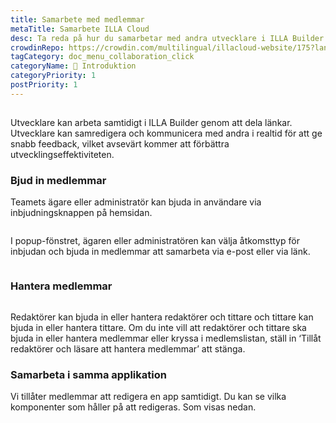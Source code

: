 ```yaml
---
title: Samarbete med medlemmar
metaTitle: Samarbete ILLA Cloud
desc: Ta reda på hur du samarbetar med andra utvecklare i ILLA Builder genom att dela länkar, samredigera och kommunicera i realtid för att öka utvecklingseffektiviteten.
crowdinRepo: https://crowdin.com/multilingual/illacloud-website/175?languages=sv&filter=basic&value=0
tagCategory: doc_menu_collaboration_click
categoryName: 👋 Introduktion
categoryPriority: 1
postPriority: 1
---
```


## <h2 hidden>Samarbete med medlemmar</h2>

Utvecklare kan arbeta samtidigt i ILLA Builder genom att dela länkar. Utvecklare kan samredigera och kommunicera med andra i realtid för att ge snabb feedback, vilket avsevärt kommer att förbättra utvecklingseffektiviteten.

### Bjud in medlemmar

Teamets ägare eller administratör kan bjuda in användare via inbjudningsknappen på hemsidan. 

<img src='https://cdn.illacloud.com/official-website/img/docs/assemble/collaboration.png' alt="" />

I popup-fönstret, ägaren eller administratören kan välja åtkomsttyp för inbjudan och bjuda in medlemmar att samarbeta via e-post eller via länk.

<img src='https://cdn.illacloud.com/official-website/img/docs/assemble/collaboration(1).png' alt="" />

### Hantera medlemmar

<img src='https://cdn.illacloud.com/official-website/img/docs/assemble/collaboration(2).png' alt="" />

Redaktörer kan bjuda in eller hantera redaktörer och tittare och tittare kan bjuda in eller hantera tittare. Om du inte vill att redaktörer och tittare ska bjuda in eller hantera medlemmar eller kryssa i medlemslistan, ställ in ‘Tillåt redaktörer och läsare att hantera medlemmar’ att stänga.

### Samarbeta i samma applikation

Vi tillåter medlemmar att redigera en app samtidigt. Du kan se vilka komponenter som håller på att redigeras. Som visas nedan. 

<img src='https://cdn.illacloud.com/official-website/img/docs/assemble/collaboration(3).png' alt="" />
